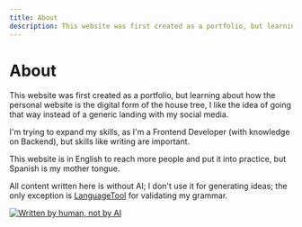 ```yaml
---
title: About
description: This website was first created as a portfolio, but learning about how the personal website is the digital form of the house tree, I like the idea of going that way instead of a generic landing with my social media.
---
```


# About

This website was first created as a portfolio, but learning about how the
personal website is the digital form of the house tree, I like the idea of going
that way instead of a generic landing with my social media.

I'm trying to expand my skills, as I'm a Frontend Developer (with knowledge on
Backend), but skills like writing are important.

This website is in English to reach more people and put it into practice, but
Spanish is my mother tongue.

All content written here is without AI; I don't use it for generating ideas; the
only exception is [LanguageTool](https://languagetool.org/) for validating my
grammar.

[![Written by human, not by AI](@/assets/about/written-by-human-not-by-ai.svg)](https://notbyai.fyi/)

